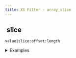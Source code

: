 ```yaml
---
title: XS Filter - array_slice
---
```


## <img src="../assets/docuBadge (11).png" alt="" data-size="line" /> slice <a href="#xs-array_slice" id="xs-array_slice"></a>

`value|slice:offset:length`

<details>

<summary>Examples</summary>

```javascript
[1,2,3,4]|slice:1:2    // Returns [2,3]
["a","b","c"]|slice:0:2    // Returns ["a","b"]
```

</details>

